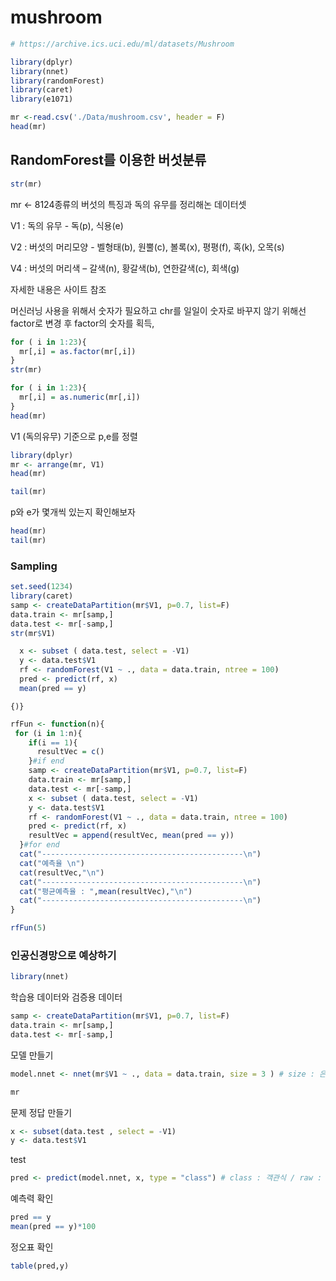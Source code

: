 # mushroom

```r
# https://archive.ics.uci.edu/ml/datasets/Mushroom
```

```r
library(dplyr)
library(nnet)
library(randomForest)
library(caret)
library(e1071)
```

```r
mr <-read.csv('./Data/mushroom.csv', header = F)
head(mr)
```

## RandomForest를 이용한 버섯분류

```r
str(mr)
```

mr \<- 8124종류의 버섯의 특징과 독의 유무를 정리해논 데이터셋

V1 : 독의 유무 - 독(p), 식용(e)

V2 : 버섯의 머리모양 - 벨형태(b), 원뿔(c), 볼록(x), 평평(f), 혹(k), 오목(s)

V4 : 버섯의 머리색 -- 갈색(n), 황갈색(b), 연한갈색(c), 회색(g)

자세한 내용은 사이트 참조

머신러닝 사용을 위해서 숫자가 필요하고 chr를 일일이 숫자로 바꾸지 않기 위해선 factor로 변경 후 factor의 숫자를 획득,

```r
for ( i in 1:23){
  mr[,i] = as.factor(mr[,i])
}
str(mr)
```

```r
for ( i in 1:23){
  mr[,i] = as.numeric(mr[,i])
}
head(mr)
```

V1 (독의유무) 기준으로 p,e를 정렬

```r
library(dplyr)
mr <- arrange(mr, V1)
head(mr)
```

```r
tail(mr)
```

p와 e가 몇개씩 있는지 확인해보자

```r
head(mr)
tail(mr)
```

### Sampling

```r
set.seed(1234)
library(caret)
samp <- createDataPartition(mr$V1, p=0.7, list=F)
data.train <- mr[samp,]
data.test <- mr[-samp,]
str(mr$V1)
```

```r
  x <- subset ( data.test, select = -V1)
  y <- data.test$V1
  rf <- randomForest(V1 ~ ., data = data.train, ntree = 100) 
  pred <- predict(rf, x)
  mean(pred == y)
```

``` {)}
```

```r

rfFun <- function(n){
 for (i in 1:n){
    if(i == 1){
      resultVec = c()
    }#if end
    samp <- createDataPartition(mr$V1, p=0.7, list=F)
    data.train <- mr[samp,]
    data.test <- mr[-samp,]
    x <- subset ( data.test, select = -V1)
    y <- data.test$V1
    rf <- randomForest(V1 ~ ., data = data.train, ntree = 100) 
    pred <- predict(rf, x)
    resultVec = append(resultVec, mean(pred == y))
  }#for end
  cat("---------------------------------------------\n")
  cat("예측율 \n")
  cat(resultVec,"\n")
  cat("---------------------------------------------\n")
  cat("평균예측율 : ",mean(resultVec),"\n")
  cat("---------------------------------------------\n")
}

```

```r
rfFun(5)
```

### 인공신경망으로 예상하기

```r
library(nnet)
```

학습용 데이터와 검증용 데이터

```r
samp <- createDataPartition(mr$V1, p=0.7, list=F)
data.train <- mr[samp,]
data.test <- mr[-samp,]
```

모델 만들기

```r
model.nnet <- nnet(mr$V1 ~ ., data = data.train, size = 3 ) # size : 은닉층 갯수 
```

```r
mr
```

문제 정답 만들기

```r
x <- subset(data.test , select = -V1)
y <- data.test$V1
```

test

```r
pred <- predict(model.nnet, x, type = "class") # class : 객관식 / raw : 주관식 
```

예측력 확인

```r
pred == y
mean(pred == y)*100
```

정오표 확인

```r
table(pred,y)
```
